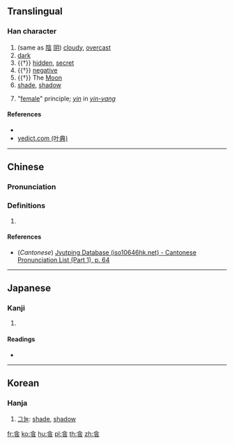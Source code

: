 ==Translingual==

===Han character===
{{Han char|rn=9|rad=人|as=06|sn=8|four=|canj=OINI,XOINI|ids=⿱今云}}

# (same as [[陰]] [[阴]]) [[cloudy]], [[overcast]]
# [[dark]]
# {{†}} [[hidden]], [[secret]]
# {{†}} [[negative]]
# {{†}} The [[Moon]]
# [[shade]], [[shadow]]
# {{lb|zh|philosophy}} "[[female]]" principle; ''[[yin]]'' in ''[[yin-yang]]''

====References====
* {{Han ref|kx=0101.250|dkj=00588|dj=0215.060|hdz=10143.100|uh=4F8C|ud=20364}}
* [http://yedict.com/htm/4F/4F8C.htm yedict.com (叶典)]

----

==Chinese==
{{zh-forms}}

===Pronunciation===
{{zh-pron
|m=yīn
|c=jam1
|mc=
|oc=
|ma=
|cat=a,n
}}

===Definitions===
# {{rfdef|lang=zh}}

====References====
* (''Cantonese'') [http://www.iso10646hk.net/jp/document/download.jsp Jyutping Database (iso10646hk.net) - Cantonese Pronunciation List (Part 1), p. 64]

----

==Japanese==

===Kanji===
{{ja-kanji|grade=|rs=人06}}

# {{defn|lang=ja|sort=人06}}

====Readings====
* {{ja-readings|on=[[いん]] (in)|kun=[[かげ]] (kage), [[かげる]] (kageru)}}

----

==Korean==

===Hanja===
{{ko-hanja|hangeul=음|eumhun=|rv=eum|mr=ŭm|y=um}}

# [[그늘]]: [[shade]], [[shadow]]

[[fr:侌]]
[[ko:侌]]
[[hu:侌]]
[[pl:侌]]
[[th:侌]]
[[zh:侌]]